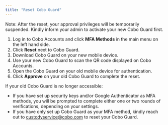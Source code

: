 ```yaml
---
title: "Reset Cobo Guard"
---
```



Note: After the reset, your approval privileges will be temporarily suspended. Kindly inform your admin to activate your new Cobo Guard first.

1) Log in to Cobo Accounts and click **MFA Methods** in the main menu on the left hand side.
2) Click **Reset** next to Cobo Guard.
3) Download Cobo Guard on your new mobile device.
4) Use your new Cobo Guard to scan the QR code displayed on Cobo Accounts.
5) Open the Cobo Guard on your old mobile device for authentication.
6) Click **Approve** on your old Cobo Guard to complete the reset.

If your old Cobo Guard is no longer accessible:

- If you have set up security keys and/or Google Authenticator as MFA methods, you will be prompted to complete either one or two rounds of verifications, depending on your settings.
- If you have only set up Cobo Guard as your MFA method, kindly reach out to custodyservice@cobo.com to reset your Cobo Guard.

